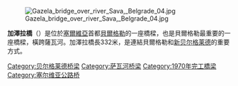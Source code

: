 [[File:Gazela_bridge_over_river_Sava,_Belgrade_04.jpg|thumb]]

'''加澤拉橋'''（{{lang-sr|Mост Газела}}）是位於[[塞爾維亞|塞爾維亞]]首都[[貝爾格勒|貝爾格勒]]的一座橋樑，也是貝爾格勒最重要的一座橋樑，橫跨薩瓦河。加澤拉橋長332米，是連結貝爾格勒和[[新贝尔格莱德|新贝尔格莱德]]的重要方式。
[[Category:贝尔格莱德桥梁|Category:贝尔格莱德桥梁]]
[[Category:萨瓦河桥梁|Category:萨瓦河桥梁]]
[[Category:1970年完工橋梁|Category:1970年完工橋梁]]
[[Category:塞尔维亚公路桥|Category:塞尔维亚公路桥]]